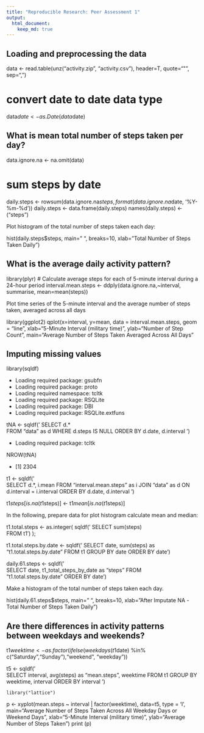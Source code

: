 ```yaml
---
title: "Reproducible Research: Peer Assessment 1"
output: 
  html_document:
    keep_md: true
---
```



## Loading and preprocessing the data
data <- read.table(unz("activity.zip", "activity.csv"), header=T, quote="\"", sep=",")

# convert date to date data type
data$date <- as.Date(data$date) 


## What is mean total number of steps taken per day?
data.ignore.na <- na.omit(data) 

# sum steps by date
daily.steps <- rowsum(data.ignore.na$steps, format(data.ignore.na$date, '%Y-%m-%d')) 
daily.steps <- data.frame(daily.steps) 
names(daily.steps) <- ("steps")

Plot histogram of the total number of steps taken each day:

hist(daily.steps$steps, 
     main=" ",
     breaks=10,
     xlab="Total Number of Steps Taken Daily")



## What is the average daily activity pattern?
library(plyr)
# Calculate average steps for each of 5-minute interval during a 24-hour period
interval.mean.steps <- ddply(data.ignore.na,~interval, summarise, mean=mean(steps))

Plot time series of the 5-minute interval and the average number of steps taken, averaged across all days

library(ggplot2)
qplot(x=interval, y=mean, data = interval.mean.steps,  geom = "line",
      xlab="5-Minute Interval (military time)",
      ylab="Number of Step Count",
      main="Average Number of Steps Taken Averaged Across All Days"

## Imputing missing values
library(sqldf)

- Loading required package: gsubfn
- Loading required package: proto
- Loading required namespace: tcltk
- Loading required package: RSQLite
- Loading required package: DBI
- Loading required package: RSQLite.extfuns

tNA <- sqldf(' 
    SELECT d.*            
    FROM "data" as d
    WHERE d.steps IS NULL 
    ORDER BY d.date, d.interval ') 

- Loading required package: tcltk

NROW(tNA) 

- [1] 2304

t1 <- sqldf('  
    SELECT d.*, i.mean
    FROM "interval.mean.steps" as i
    JOIN "data" as d
    ON d.interval = i.interval 
    ORDER BY d.date, d.interval ') 

t1$steps[is.na(t1$steps)] <- t1$mean[is.na(t1$steps)]

In the following, prepare data for plot histogram calculate mean and median:

t1.total.steps <- as.integer( sqldf(' 
    SELECT sum(steps)  
    FROM t1') );

t1.total.steps.by.date <- sqldf(' 
    SELECT date, sum(steps) as "t1.total.steps.by.date" 
    FROM t1 GROUP BY date 
    ORDER BY date') 

daily.61.steps <- sqldf('   
    SELECT date, t1_total_steps_by_date as "steps"
    FROM "t1.total.steps.by.date"
    ORDER BY date') 

Make a histogram of the total number of steps taken each day.

hist(daily.61.steps$steps, 
     main=" ",
     breaks=10,
     xlab="After Imputate NA -Total Number of Steps Taken Daily")



## Are there differences in activity patterns between weekdays and weekends?
t1$weektime <- as.factor(ifelse(weekdays(t1$date) %in% 
                c("Saturday","Sunday"),"weekend", "weekday"))

t5 <- sqldf('   
    SELECT interval, avg(steps) as "mean.steps", weektime
    FROM t1
    GROUP BY weektime, interval
    ORDER BY interval ')
    
    library("lattice")
p <- xyplot(mean.steps ~ interval | factor(weektime), data=t5, 
       type = 'l',
       main="Average Number of Steps Taken 
       \nAveraged Across All Weekday Days or Weekend Days",
       xlab="5-Minute Interval (military time)",
       ylab="Average Number of Steps Taken")
print (p)  
